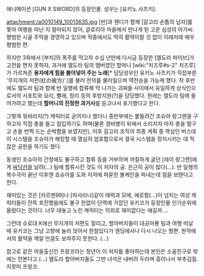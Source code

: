 애니메이션 [GUN X SWORD]의 등장인물. 성우는 [유키노 사츠키]. 

attachment:/a0010149_10013635.jpg
[반]과 웬디가 함께 [갈고리 손톱의 남자]를 쫓아 여행을 떠난 지 얼마되지 않아, 글로리아 마을에서 만나게 된 고운 심성의 아가씨. 평범한 시골 주막을 경영하고 있으며 작중에서도 딱히 활약이랄 것 없이 이래저래 매우 평범한 편.   

하지만 3화에서 [부치]의 폭주를 막고자 수십 년만에 다시금 등장한 [엘도라 파이브]가 고전을 면치 못하자, 과거에 엘도라 팀의 멤버였던 할머니 [wiki:"치즈루#s-2" 치즈루]가 가르쳐준 '''용자에게 힘을 불어넣어 주는 노래'''[* 담당성우인 유키노 사츠키가 직접부른 '무지개의 저편(虹の彼方)'.]를 불러 전의를 불러일으켜 역전승을 가능케 했다. 작 후반에도 엘도라 팀과 함께 반 일행에 합류해 막 나가는 괴짜들 사이에서 유일하게 상식인으로서의 서포트와 요리, 빨래, 정리 등의 후방지원(?)을 담당했다. 원래는 엘도라 팀에 들어가려고 했는데 '''할머니의 진정한 과거사'''를 듣고나서 포기했다고 한다.

그렇게 뒷바라지(?) 캐릭터로 굳어지나 했더니 종반부에는 붙들려간 조슈아 랑그렌을 구하고자 직접 총을 들고 잠입하기도 하며(물론 경비병이 뒤에서 소리치자 마자 총을 떨구고 손을 번쩍 드는 순박함을 보였지만), 이후 갈고리 조직의 최종 계획 중 핵심인 버스데이 시스템을 조슈아가 해킹할 때 열심히 엄호함으로서 결국 시스템을 정지시키는 데 적잖은 공헌을 하기도 했다.

동생인 조슈아의 간청에도 불구하고 합류 등을 거부하며 까칠하게 굴던 [레이 랑그렌]에게 [[싸닥션]]을 날려(…) 팀에 합류시킨 것도 이 처자의 공. 은근히 공이 많다(…). 
반 일행의 복수극이 끝난 이후엔 죠슈아를 도와 지저에 파묻힌 볼케인을 파내는데 힘을 보탠다고 한다.

재미있는 것은 [카르멘99]나 [파사리나]같이 매력과 모에, 에로함(…)이 넘치는 여성 캐릭터들이 잔뜩 포진했음에도 불구 한없이 단역에 가깝던 유키코가 등장인물 인기순위에 올랐다는 것이다. 너무 대놓고 노린 캐릭터는 의외로 재미없다는 얘길까….

그런데 슈로대 K에선 무지개의 저편도 잘리고, 할아버지들이 대공마룡 팀과 여행 떠날 때 유키코는 그냥 고향에 눌러 앉아서 한참있다가 엔딩에서나 다시 나오는 형편. 원작에서의 활약을 깨알 만큼도 보여주지 못한다. (…)

참고로 같은 마을출신인 프랑코라는 청년이 이 처자를 좋아하는데 본인은 소꿈친구로 밖에는 안본다고.(...) 엘도라 할아버지들도 그딴 녀석은 내버려 두라며 흥이나서 부추김질. 지못미 프랑코.
